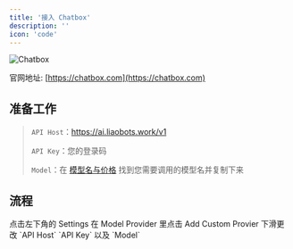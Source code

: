```yaml
---
title: '接入 Chatbox'
description: ''
icon: 'code'
---
```


![Chatbox](/images/API/chatbox/chatbox-icon.jpg)

官网地址: [https://chatbox.com](https://chatbox.com)

## 准备工作

> `API Host`：https://ai.liaobots.work/v1
>
> `API Key`：您的登录码
>
> `Model`：在 [模型名与价格](/introduction.mdx) 找到您需要调用的模型名并复制下来


## 流程
<Steps>
    <Step title="第一步">
        <Card title="点击设置" img="/images/API/chatbox/step-1.jpg">
          点击左下角的 Settings
        </Card>
    </Step>
    <Step title="第二步">
    <Card title="添加自定义模型提供商" img="/images/API/chatbox/step-2.jpg">
      在 Model Provider 里点击 Add Custom Provier
    </Card>
    </Step>
    <Step title="第三步">
    <Card title="更改关键设置" img="/images/API/chatbox/step-3.jpg">
      下滑更改 `API Host` `API Key` 以及 `Model`
    </Card>
    </Step>
</Steps>